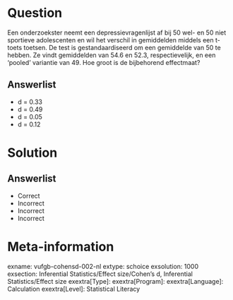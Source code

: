 Question
========

Een onderzoekster neemt een depressievragenlijst af bij 50 wel- en 50 niet sportieve adolescenten en wil het verschil in gemiddelden middels een t-toets toetsen. De test is gestandaardiseerd om een gemiddelde van 50 te hebben. Ze vindt gemiddelden van 54.6 en 52.3, respectievelijk, en een ‘pooled’ variantie van 49. Hoe groot is de bijbehorend effectmaat?
  
Answerlist
----------
* d = 0.33
* d = 0.49
* d = 0.05
* d = 0.12

Solution
========

Answerlist
----------
* Correct
* Incorrect
* Incorrect
* Incorrect

Meta-information
================
exname: vufgb-cohensd-002-nl
extype: schoice
exsolution: 1000
exsection: Inferential Statistics/Effect size/Cohen's d, Inferential Statistics/Effect size
exextra[Type]: 
exextra[Program]: 
exextra[Language]: Calculation
exextra[Level]: Statistical Literacy
